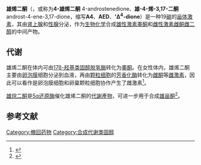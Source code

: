 {{medical}}
{{About|天然存在的雄激素4-雄烯二酮|其它的“雄烯二酮”|雄烯二酮 (消歧义)}}
{{Drugbox
| verifiedrevid = 418214958
| IUPAC_name = 4-Androstene-3,17-dione<br /><br />(1''S'',2''R'',10''R'',11''S'',15''S'')-2,15-dimethyltetracyclo[8.7.0.0<sup>2,7</sup>.0<sup>11,15</sup>]heptadec-6-ene-5,14-dione
| image=Androstendion.svg
| UNII_Ref = {{fdacite|correct|FDA}}
| UNII = 409J2J96VR
| InChI = 1/C19H26O2/c1-18-9-7-13(20)11-12(18)3-4-14-15-5-6-17(21)19(15,2)10-8-16(14)18/h11,14-16H,3-10H2,1-2H3/t14-,15-,16-,18-,19-/m0/s1
| smiles = O=C4/C=C3/CC[C@@H]2[C@H](CC[C@@]1(C(=O)CC[C@H]12)C)[C@@]3(C)CC4
| InChIKey = AEMFNILZOJDQLW-QAGGRKNEBJ
| ChEMBL_Ref = {{ebicite|correct|EBI}}
| ChEMBL = 274826
| StdInChI_Ref = {{stdinchicite|correct|chemspider}}
| StdInChI = 1S/C19H26O2/c1-18-9-7-13(20)11-12(18)3-4-14-15-5-6-17(21)19(15,2)10-8-16(14)18/h11,14-16H,3-10H2,1-2H3/t14-,15-,16-,18-,19-/m0/s1
| StdInChIKey_Ref = {{stdinchicite|correct|chemspider}}
| StdInChIKey = AEMFNILZOJDQLW-QAGGRKNESA-N
| CAS_number=63-05-8
| CAS_number_Ref = {{cascite|correct|CAS}}
| ChemSpiderID_Ref = {{chemspidercite|correct|chemspider}}
| ChemSpiderID = 5898
| ATC_prefix= none
| ATC_suffix=
| ATC_supplemental=
| PubChem=6128
| IUPHAR_ligand = 2860
| DrugBank_Ref = {{drugbankcite|correct|drugbank}}
| DrugBank = DB01536
| ChEBI_Ref = {{ebicite|correct|EBI}}
| ChEBI = 16422
| synonyms = A4; Δ<sup>4</sup>-dione; Androstenedione; Androst-4-ene-3,17-dione; 4-Androstene-3,17-dione; 17-Ketotestosterone; 17-Oxotestosterone
| C=19 | H=26 | O=2
| molecular_weight = 286.4
| bioavailability= 
| metabolism = [[Liver|Liver]]
| elimination_half-life=
| excretion =  
| pregnancy_category = 
| legal_status = [[Schedule_III|Schedule III]] (US)
| routes_of_administration= 
}}

'''雄烯二酮'''（{{lang-en|Androstenedione}}，或称为'''4-雄烯二酮''' 4-androstenedione、'''雄-4-烯-3,17-二酮''' androst-4-ene-3,17-dione，缩写'''A4'''、'''AED'''、''''Δ<sup>4</sup>-dione'''）是一种19[[碳|碳]]的[[甾体激素|甾体激素]]，其由[[肾上腺|肾上腺]]和[[性腺|性腺]]分泌，作为[[生物化学|生物化学]]合成[[雄性激素|雄性激素]][[睾酮|睾酮]]和[[雌性激素|雌性激素]][[雌酮|雌酮]][[雌二醇|雌二醇]]的中间产物。

==代谢==
雄烯二酮在体内可由[[17β-羟基类固醇脱氢酶|17β-羟基类固醇脱氢酶]]转化为[[睾酮|睾酮]]。在女性体内，雄烯二酮主要由[[卵泡膜|卵泡膜]]细胞分泌到血液，再由[[颗粒细胞|颗粒细胞]]的[[芳香化酶|芳香化酶]]转化为[[雌酮|雌酮]]等[[雌激素|雌激素]]，因此可以看作是卵泡膜细胞和卵巢颗粒细胞协作产生了雌激素<ref>{{cite book | last1 = Boulpaep | first1 = Emile L. | last2 = Boron | first2 = Walter F. | name-list-format = vanc | title = Medical Physiology: A Cellular and Molecular Approach | url = https://archive.org/details/medicalphysiolog0000boro | date = 2005 | publisher = Elsevier Saunders | location = Philadelphia, Pa. | isbn = 978-1-4160-2328-9 | page = [https://archive.org/details/medicalphysiolog0000boro/page/1155 1155] | edition = Updated }}</ref>。

[[雄烷二酮|雄烷二酮]]是[[5α还原酶|5α还原酶]]催化雄烯二酮的[[代謝產物|代謝產物]]，可进一步用于合成[[雄甾酮|雄甾酮]]<ref name="pmid21361868">{{cite journal | vauthors = Paba S, Frau R, Godar SC, Devoto P, Marrosu F, Bortolato M | title = Steroid 5α-reductase as a novel therapeutic target for schizophrenia and other neuropsychiatric disorders | journal = Current Pharmaceutical Design | volume = 17 | issue = 2 | pages = 151–67 | year = 2011 | pmid = 21361868 | doi = 10.2174/138161211795049589 }}</ref>。

==参考文献==
{{reflist}}
{{雄激素}}
[[Category:撤回药物|Category:撤回药物]]
[[Category:合成代谢类固醇|Category:合成代谢类固醇]]